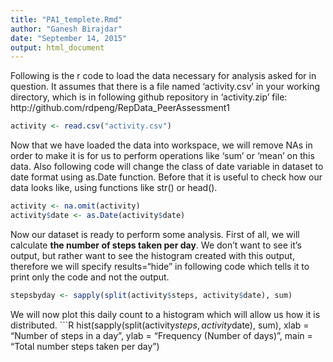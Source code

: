 ```yaml
---
title: "PA1_templete.Rmd"
author: "Ganesh Birajdar"
date: "September 14, 2015"
output: html_document
---
```


Following is the r code to load the data necessary for analysis asked for in
question. It assumes that there is a file named 'activity.csv' in your working
directory, which is in following github repository in 'activity.zip' file:
http://github.com/rdpeng/RepData_PeerAssessment1
```R
activity <- read.csv("activity.csv")
```
Now that we have loaded the data into workspace, we will remove NAs in order to
make it is for us to perform operations like 'sum' or 'mean' on this data. Also 
following code will change the class of date variable in dataset to date format
using as.Date function.
Before that it is useful to check how our data looks like, using functions like
str() or head().
```R
activity <- na.omit(activity)
activity$date <- as.Date(activity$date)
```
Now our dataset is ready to perform some analysis. First of all, we will
calculate **the number of steps taken per day**. We don't want to see it's
output, but rather want to see the histogram created with this output, therefore
we will specify results="hide" in following code which tells it to print only the
code and not the output.
```R
stepsbyday <- sapply(split(activity$steps, activity$date), sum)
```
We will now plot this daily count to a histogram which will allow us how it is
distributed.
```R
hist(sapply(split(activity$steps, activity$date), sum), 
     xlab = "Number of steps in a day", ylab = "Frequency (Number of days)",
     main = "Total number steps taken per day")
